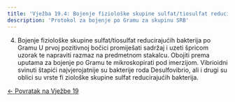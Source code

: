 ```yaml
---
title: 'Vježba 19.4: Bojenje fiziološke skupine sulfat/tiosulfat reducirajućih bakterija po Gramu'
description: 'Protokol za bojenje po Gramu za skupinu SRB'
---
```


4. Bojenje fiziološke skupine sulfat/tiosulfat reducirajućih bakterija 
po Gramu
U prvoj pozitivnoj bočici promiješati sadržaj i uzeti špricom uzorak te
napraviti razmaz na predmetnom stakalcu. Obojiti prema uputama za
bojenje po Gramu te mikroskopirati pod imerzijom. Vibrioidni svinuti
 štapići najvjerojatnije su bakterije roda Desulfovibrio, ali i drugi su oblici
su vrste fi ziološke skupine sulfat reducirajućih bakterija.

[← Povratak na Vježbe 19](/poglavlje-19/vjezba-19)


